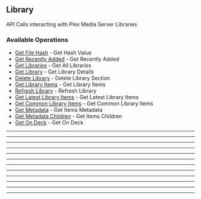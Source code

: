 
## Library
API Calls interacting with Plex Media Server Libraries


### Available Operations

* [Get File Hash](/go/library/get_file_hash) - Get Hash Value
* [Get Recently Added](/go/library/get_recently_added) - Get Recently Added
* [Get Libraries](/go/library/get_libraries) - Get All Libraries
* [Get Library](/go/library/get_library) - Get Library Details
* [Delete Library](/go/library/delete_library) - Delete Library Section
* [Get Library Items](/go/library/get_library_items) - Get Library Items
* [Refresh Library](/go/library/refresh_library) - Refresh Library
* [Get Latest Library Items](/go/library/get_latest_library_items) - Get Latest Library Items
* [Get Common Library Items](/go/library/get_common_library_items) - Get Common Library Items
* [Get Metadata](/go/library/get_metadata) - Get Items Metadata
* [Get Metadata Children](/go/library/get_metadata_children) - Get Items Children
* [Get On Deck](/go/library/get_on_deck) - Get On Deck

---
<GetFileHash />

---
<GetRecentlyAdded />

---
<GetLibraries />

---
<GetLibrary />

---
<DeleteLibrary />

---
<GetLibraryItems />

---
<RefreshLibrary />

---
<GetLatestLibraryItems />

---
<GetCommonLibraryItems />

---
<GetMetadata />

---
<GetMetadataChildren />

---
<GetOnDeck />
